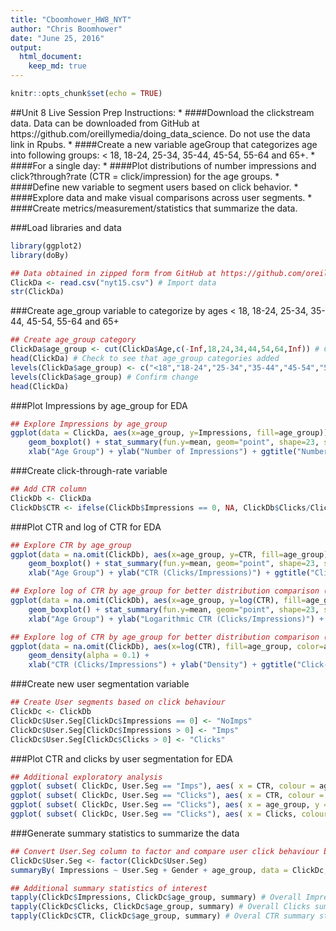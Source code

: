 ```yaml
---
title: "Cboomhower_HW8_NYT"
author: "Chris Boomhower"
date: "June 25, 2016"
output:
  html_document:
    keep_md: true
---
```


```r
knitr::opts_chunk$set(echo = TRUE)
```

##Unit 8 Live Session Prep Instructions:
* ####Download the clickstream data. Data can be downloaded from GitHub at https://github.com/oreillymedia/doing_data_science. Do not use the data link in Rpubs.
* ####Create a new variable ageGroup that categorizes age into following groups: < 18, 18-24, 25-34, 35-44, 45-54, 55-64 and 65+.
* ####For a single day:
    * ####Plot distributions of number impressions and click?through?rate (CTR = click/impression) for the age groups.
    * ####Define new variable to segment users based on click behavior.
    * ####Explore data and make visual comparisons across user segments.
    * ####Create metrics/measurement/statistics that summarize the data.
    
###Load libraries and data
```r
library(ggplot2)
library(doBy)

## Data obtained in zipped form from GitHub at https://github.com/oreillymedia/doing_data_science
ClickDa <- read.csv("nyt15.csv") # Import data
str(ClickDa)
```

###Create age_group variable to categorize by ages < 18, 18-24, 25-34, 35-44, 45-54, 55-64 and 65+
```r
## Create age_group category
ClickDa$age_group <- cut(ClickDa$Age,c(-Inf,18,24,34,44,54,64,Inf)) # Categorize users by "<18","18-24","25-34","35-44","45-54","55-64", and "65+"
head(ClickDa) # Check to see that age_group categories added
levels(ClickDa$age_group) <- c("<18","18-24","25-34","35-44","45-54","55-64","65+") # Update category names (cut() created factor so we need to change the factor levels)
levels(ClickDa$age_group) # Confirm change
head(ClickDa)
```

###Plot Impressions by age_group for EDA
```r
## Explore Impressions by age_group
ggplot(data = ClickDa, aes(x=age_group, y=Impressions, fill=age_group)) +
    geom_boxplot() + stat_summary(fun.y=mean, geom="point", shape=23, size=3, fill="blue") +     # Add blue mean diamond marker to boxplot
    xlab("Age Group") + ylab("Number of Impressions") + ggtitle("Number of Impressions by Age Group")
```

###Create click-through-rate variable
```r
## Add CTR column
ClickDb <- ClickDa
ClickDb$CTR <- ifelse(ClickDb$Impressions == 0, NA, ClickDb$Clicks/ClickDb$Impressions) # If Impressions value is 0, mark the CTR value as NA, otherwise calculate CTR
```

###Plot CTR and log of CTR for EDA
```r
## Explore CTR by age_group
ggplot(data = na.omit(ClickDb), aes(x=age_group, y=CTR, fill=age_group)) +
    geom_boxplot() + stat_summary(fun.y=mean, geom="point", shape=23, size=3, fill="blue") +     # Add blue mean diamond marker to boxplot
    xlab("Age Group") + ylab("CTR (Clicks/Impressions)") + ggtitle("Click-Through-Rate by Age Group")

## Explore log of CTR by age_group for better distribution comparison (boxplot)
ggplot(data = na.omit(ClickDb), aes(x=age_group, y=log(CTR), fill=age_group)) +
    geom_boxplot() + stat_summary(fun.y=mean, geom="point", shape=23, size=3, fill="blue") +     # Add blue mean diamond marker to boxplot
    xlab("Age Group") + ylab("Logarithmic CTR (Clicks/Impressions)") + ggtitle("Logarithmic Click-Through-Rate by Age Group") # Provide labels

## Explore log of CTR by age_group for better distribution comparison (density plot)
ggplot(data = na.omit(ClickDb), aes(x=log(CTR), fill=age_group, color=age_group)) +
    geom_density(alpha = 0.1) +
    xlab("CTR (Clicks/Impressions") + ylab("Density") + ggtitle("Click-Through-Rate by Age Group") # Provide labels
```

###Create new user segmentation variable
```r
## Create User segments based on click behaviour
ClickDc <- ClickDb
ClickDc$User.Seg[ClickDc$Impressions == 0] <- "NoImps"
ClickDc$User.Seg[ClickDc$Impressions > 0] <- "Imps"
ClickDc$User.Seg[ClickDc$Clicks > 0] <- "Clicks"
```

###Plot CTR and clicks by user segmentation for EDA
```r
## Additional exploratory analysis
ggplot( subset( ClickDc, User.Seg == "Imps"), aes( x = CTR, colour = age_group)) + geom_density() # Look at CTR density for users with impressions but no clicks
ggplot( subset( ClickDc, User.Seg == "Clicks"), aes( x = CTR, colour = age_group)) + geom_density() # Look at CTR density for users with clicks
ggplot( subset( ClickDc, User.Seg == "Clicks"), aes( x = age_group, y = Clicks, colour = age_group)) + geom_boxplot() # Look at Clicks by age_group for users with clicks
ggplot( subset( ClickDc, User.Seg == "Clicks"), aes( x = Clicks, colour = age_group)) + geom_density() # Look at Clicks density for users with clicks
```

###Generate summary statistics to summarize the data
```r
## Convert User.Seg column to factor and compare user click behaviour by demographics
ClickDc$User.Seg <- factor(ClickDc$User.Seg)
summaryBy( Impressions ~ User.Seg + Gender + age_group, data = ClickDc, FUN = c(length,mean,median)) # Provide Impression statistics by demographics (length denotes how many users from each demographic fall in each user segment)

## Additional summary statistics of interest
tapply(ClickDc$Impressions, ClickDc$age_group, summary) # Overall Impressions summary stats by age_group
tapply(ClickDc$Clicks, ClickDc$age_group, summary) # Overall Clicks summary stats by age_group
tapply(ClickDc$CTR, ClickDc$age_group, summary) # Overal CTR summary stats by age_group

```